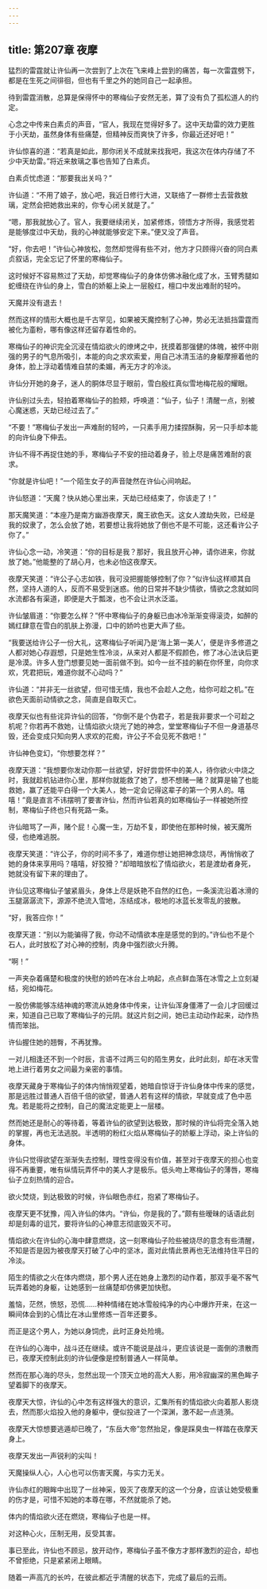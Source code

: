 ```yaml
---
---
---
```

title: 第207章 夜摩
---





猛烈的雷霆就让许仙再一次尝到了上次在飞来峰上尝到的痛苦，每一次雷霆劈下，都是在生死之间徘徊，但也有千里之外的她同自己一起承担。

待到雷霆消散，总算是保得怀中的寒梅仙子安然无恙，算了没有负了孤松道人的约定。

心念之中传来白素贞的声音，“官人，我现在觉得好多了。这中天劫雷的效力更胜于小天劫，虽然身体有些痛楚，但精神反而爽快了许多，你最近还好吧！”

许仙惊喜的道：“若真是如此，那你闭关不成就来找我吧，我这次在体内存储了不少中天劫雷。”将近来敖璃之事也告知了白素贞。

白素贞忧虑道：“那要我出关吗？”

许仙道：“不用了娘子，放心吧，我近日修行大进，又联络了一群修士去营救敖璃，定然会把她救出来的，你专心闭关就是了。”

“嗯，那我就放心了。官人，我要继续闭关，加紧修炼，领悟方才所得，我感觉若是能够度过中天劫，我的心神就能够安定下来。”便又没了声音。

“好，你去吧！”许仙心神放松，忽然却觉得有些不对，他方才只顾得兴奋的同白素贞叙话，完全忘记了怀里的寒梅仙子。

这时候好不容易熬过了天劫，却觉寒梅仙子的身体仿佛冰融化成了水，玉臂秀腿如蛇缠绕在许仙的身上，雪白的娇躯上染上一层殷红，檀口中发出难耐的轻吟。

天魔并没有退去！

然而这样的情形大概也是千古罕见，如果被天魔控制了心神，势必无法抵挡雷霆而被化为齑粉，哪有像这样还留存着性命的。

寒梅仙子的神识完全沉浸在情焰欲火的燎烤之中，抚摸着那强健的体魄，被怀中刚强的男子的气息所吸引，本能的向之求欢索爱，用自己冰清玉洁的身躯摩擦着他的身体，脸上浮动着情难自禁的柔媚，再无方才的冷淡。

许仙分开她的身子，迷人的胴体尽显于眼前，雪白殷红真似雪地梅花般的耀眼。

许仙别过头去，轻拍着寒梅仙子的脸颊，呼唤道：“仙子，仙子！清醒一点，别被心魔迷惑，天劫已经过去了。”

“不要！”寒梅仙子发出一声难耐的轻吟，一只素手用力揉捏酥胸，另一只手却本能的向许仙身下伸去。

许仙不得不再捉住她的手，寒梅仙子不安的扭动着身子，验上尽是痛苦难耐的哀求。

“你就是许仙吧！”一个陌生女子的声音陡然在许仙心间响起。

许仙怒道：“天魔？快从她心里出来，天劫已经结束了，你该走了！”

那天魔笑道：“本座乃是南方幽游夜摩天，魔王欲色天。这女人渡劫失败，已经是我的奴隶了，怎么会放了她，若要想让我将她放了倒也不是不可能，这还看许公子你了。”

许仙心念一动，冷笑道：“你的目标是我？那好，我且放开心神，请你进来，你就放了她。”他能整的了胡心月，也未必怕这夜摩天。

夜摩天笑道：“许公子心志如铁，我可没把握能够控制了你？”似许仙这样顺其自然，坚持人道的人，反而不易受到迷惑。他的日常并不缺少情欲，情欲之念就如同水流都各有渠道，即便是大于瓢泼，也不会让洪水泛滥。

许仙皱眉道：“你要怎么样？”怀中寒梅仙子的身躯已由冰冷渐渐变得滚烫，如醉的嫣红肆意在雪白的肌肤上弥漫，口中的娇吟也更大声了些。

“我要送给许公子一份大礼，这寒梅仙子听闻乃是‘海上第一美人’，便是许多修道之人都对她心存遐想，只是她生性冷淡，从来对人都是不假颜色，修了冰心法诀后更是冷漠。许多人登门想要见她一面前做不到。如今一丝不挂的躺在你怀里，向你求欢，凭君把玩，难道你就不心动吗？”

许仙道：“并非无一丝欲望，但可惜无情，我也不会趁人之危，给你可趁之机。”在欲色天面前动情欲之念，简直是自取灭亡。

夜摩天似也有些诧异许仙的回答，“你倒不是个伪君子，若是我非要求一个可趁之机呢？你若再不救她，让情焰欲火烧光了她的神念，堂堂寒梅仙子不但一身道基尽毁，还会变成只知向男人求欢的花痴，许公子不会见死不救吧！”

许仙神色变幻，“你想要怎样？”

夜摩天道：“我想要你发动你那一丝欲望，好好尝尝怀中的美人，待你欲火中烧之时，我就趁机钻进你心里，那样你就能救了她了，想不想赌一赌？就算是输了也能救她，赢了还能平白得一个大美人，她一定会记得这辈子的第一个男人的。嘻嘻！”竟是直言不讳摆明了要害许仙，然而许仙若真的如寒梅仙子一样被她所控制，寒梅仙子终也只有死路一条。

许仙暗骂了一声，赌个屁！心魔一生，万劫不复，即使他在那种时候，被天魔所侵，也绝难逃脱。

夜摩天笑道：“许公子，你的时间不多了，难道你想让她把神念烧尽，再悄悄收了她的身体来享用吗？嘻嘻，好狡猾？”却暗暗放松了情焰欲火，若是渡劫者身死，她就没有留下来的理由了。

许仙见这寒梅仙子皱紧眉头，身体上尽是妖艳不自然的红色，一条溪流沿着冰滑的玉腿潺潺流下，源源不绝流入雪地，冻结成冰，极地的冰蓝长发零乱的披散。

“好，我答应你！”

夜摩天道：“别以为能骗得了我，你动不动情欲本座是感觉的到的。”许仙也不是个石人，此时放松了对心神的控制，肉身中强烈欲火升腾。

“啊！”

一声夹杂着痛楚和极度的快慰的娇吟在冰台上响起，点点鲜血落在冰雪之上立刻凝结，宛如梅花。

一股仿佛能够冻结神魂的寒流从她身体中传来，让许仙浑身僵滞了一会儿才回缓过来，知道自己已取了寒梅仙子的元阴。就这片刻之间，她已主动动作起来，动作热情而笨拙。

许仙握住她的翘臀，不再犹豫。

一对儿相逢还不到一个时辰，言语不过两三句的陌生男女，此时此刻，却在冰天雪地上进行着男女之间最为亲密的事情。

夜摩天藏身于寒梅仙子的体内悄悄观望着，她暗自惊讶于许仙身体中传来的感觉，那是远胜过普通人百倍千倍的欲望，普通人若有这样的情欲，早就变成了色中恶鬼。若是能将之控制，自己的魔法定能更上一层楼。

然而她还是耐心的等待着，等着许仙的欲望到达极致，那时候的许仙将完全落入她的掌握，再也无法逃脱。半透明的粉红火焰从寒梅仙子的娇躯上浮动，染上许仙的身体。

许仙只觉得欲望在渐渐失去控制，理性变得没有价值，甚至对于夜摩天的担心也变得不再重要，唯有纵情玩弄怀中的美人才是极乐。低头吻上寒梅仙子的薄唇，寒梅仙子立刻热情的迎合。

欲火焚烧，到达极致的时候，许仙眼色赤红，抱紧了寒梅仙子。

夜摩天更不犹豫，闯入许仙的体内。“许仙，你是我的了。”颇有些暧昧的话语此刻却是刻毒的诅咒，要将许仙的心神意志彻底毁灭不可。

情焰欲火在许仙的心海中肆意燃烧，这一刻寒梅仙子险些被烧尽的意念有些清醒，不知是否是因为被夜摩天打破了心中的坚冰，面对此情此景再也无法维持住平日的冷淡。

陌生的情欲之火在体内燃烧，那个男人还在她身上激烈的动作着，那双手毫不客气玩弄着她的身躯，让她感到一丝痛楚却仿佛更加快慰。

羞恼，茫然，愤怒，恐慌……种种情绪在她冰雪般纯净的内心中爆炸开来，在这一瞬间体会到的心情比在冰山里修炼一百年还要多。

而正是这个男人，为她以身饲虎，此时正身处险境。

在许仙的心海中，战斗还在继续。或许不能说是战斗，更应该说是一面倒的溃散而已，夜摩天控制此刻的许仙便像是控制普通人一样简单。

然而在那心海的尽头，忽然出现一个顶天立地的高大人影，用冷寂幽深的黑色眸子望着脚下的夜摩天。

夜摩天大惊，许仙的心中怎有这样强大的意识，汇集所有的情焰欲火向着那人影烧去，然而那火焰投入他的身躯中，便似投进了一个深渊，激不起一点涟漪。

夜摩天大惊想要逃遁却已晚了，“东岳大帝”忽然抬足，像是踩臭虫一样踏在夜摩天身上。

夜摩天发出一声锐利的尖叫！

天魔操纵人心，人心也可以伤害天魔，与实力无关。

许仙赤红的眼眸中出现了一丝神采，毁灭了夜摩天的这一个分身，应该让她受极重的伤才是，可惜不知她的本尊在哪，不然就能杀了她。

体内的情焰欲火还在燃烧，寒梅仙子也是一样。

对这种心火，压制无用，反受其害。

事已至此，许仙也不顾忌，放开动作，寒梅仙子虽不像方才那样激烈的迎合，却也不曾拒绝，只是紧紧闭上眼睛。

随着一声高亢的长吟，在彼此都近乎清醒的状态下，完成了最后的云雨。